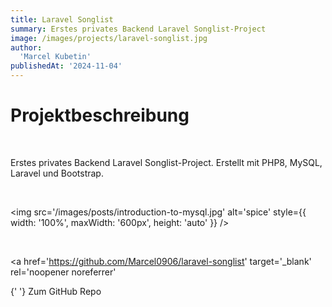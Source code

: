 ```yaml
---
title: Laravel Songlist
summary: Erstes privates Backend Laravel Songlist-Project
image: /images/projects/laravel-songlist.jpg
author:
  'Marcel Kubetin'
publishedAt: '2024-11-04'
---
```


# Projektbeschreibung

<br />

Erstes privates Backend Laravel Songlist-Project. Erstellt mit PHP8, MySQL, Laravel und Bootstrap.

<br />

<img
  src='/images/posts/introduction-to-mysql.jpg'
  alt='spice'
  style={{ width: '100%', maxWidth: '600px', height: 'auto' }}
/>

<br />

<a
  href='https://github.com/Marcel0906/laravel-songlist'
  target='_blank'
  rel='noopener noreferrer'
>
  {' '}
  Zum GitHub Repo
</a>
